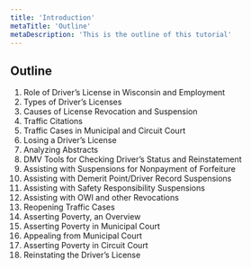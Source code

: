 ```yaml
---
title: 'Introduction'
metaTitle: 'Outline'
metaDescription: 'This is the outline of this tutorial'
---
```



## Outline

1. Role of Driver’s License in Wisconsin and Employment
2. Types of Driver’s Licenses
3. Causes of License Revocation and Suspension
4. Traffic Citations
5. Traffic Cases in Municipal and Circuit Court
6. Losing a Driver’s License
7. Analyzing Abstracts
8. DMV Tools for Checking Driver’s Status and Reinstatement
9. Assisting with Suspensions for Nonpayment of Forfeiture
10. Assisting with Demerit Point/Driver Record Suspensions
11. Assisting with Safety Responsibility Suspensions
12. Assisting with OWI and other Revocations
13. Reopening Traffic Cases
14. Asserting Poverty, an Overview
15. Asserting Poverty in Municipal Court
16. Appealing from Municipal Court
17. Asserting Poverty in Circuit Court
18. Reinstating the Driver’s License

